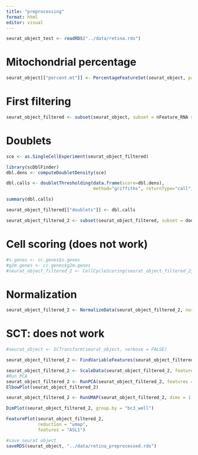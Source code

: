 ```yaml
---
title: "preprocessing"
format: html
editor: visual
---
```


```r
seurat_object_test <- readRDS("../data/retina.rds")
```

# Mitochondrial percentage

```r
seurat_object[["percent.mt"]] <- PercentageFeatureSet(seurat_object, pattern = "^MT")
```

# First filtering

```r
seurat_object_filtered <- subset(seurat_object, subset = nFeature_RNA > 200 & nFeature_RNA < 6000 & percent.mt < 10 & nCount_RNA < 15000)
```

# Doublets

```r
sce <- as.SingleCellExperiment(seurat_object_filtered)
```

```r
library(scDblFinder)
dbl.dens <- computeDoubletDensity(sce)
```

```r
dbl.calls <- doubletThresholding(data.frame(score=dbl.dens),
                                 method="griffiths", returnType="call")

summary(dbl.calls)
```

```r
seurat_object_filtered[["doublets"]] <- dbl.calls
```

```r
seurat_object_filtered_2 <- subset(seurat_object_filtered, subset = doublets == "singlet")
```

# Cell scoring (does not work)

```r
#s.genes <- cc.genes$s.genes
#g2m.genes <- cc.genes$g2m.genes
#seurat_object_filtered_2 <- CellCycleScoring(seurat_object_filtered_2, #s.features = s.genes, g2m.features = g2m.genes, set.ident = TRUE)
```

# Normalization

```r
seurat_object_filtered_2 <- NormalizeData(seurat_object_filtered_2, normalization.method = "LogNormalize", scale.factor = 10000, vars.to.regress = c("percent.mt"))
```

# SCT: does not work

```r
#seurat_object <- SCTransform(seurat_object, verbose = FALSE)
```

```r
seurat_object_filtered_2 <- FindVariableFeatures(seurat_object_filtered_2, selection.method = "vst", nfeatures = 2000)
```

```r
seurat_object_filtered_2 <- ScaleData(seurat_object_filtered_2, features = VariableFeatures(object = seurat_object_filtered_2))
#Run PCA 
seurat_object_filtered_2 <- RunPCA(seurat_object_filtered_2, features = VariableFeatures(object = seurat_object_filtered_2))
ElbowPlot(seurat_object_filtered_2) 
```

```r
seurat_object_filtered_2 <- RunUMAP(seurat_object_filtered_2, dims = 1:30)
```


```r
DimPlot(seurat_object_filtered_2, group.by = "bc3_well")
```

```r
FeaturePlot(seurat_object_filtered_2, 
            reduction = "umap", 
            features = "ASL1") 
```

```r
#save seurat object 
saveRDS(seurat_object, "../data/retina_preprocessed.rds")
```

